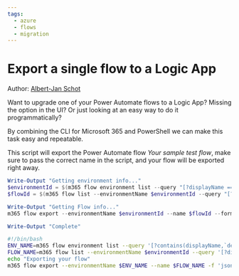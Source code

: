 ```yaml
---
tags:  
  - azure
  - flows
  - migration
---
```



# Export a single flow to a Logic App

Author: [Albert-Jan Schot](https://www.cloudappie.nl/cli-m365-exportflow/)

Want to upgrade one of your Power Automate flows to a Logic App? Missing the option in the UI? Or just looking at an easy way to do it programmatically?

By combining the CLI for Microsoft 365 and PowerShell we can make this task easy and repeatable.

This script will export the Power Automate flow *Your sample test flow*, make sure to pass the correct name in the script, and your flow will be exported right away.

<Tabs>
  <TabItem value="PowerShell">

  ```powershell
  Write-Output "Getting environment info..."
  $environmentId = $(m365 flow environment list --query "[?displayName == '(default)']" -o json | ConvertFrom-Json).Name
  $flowId = $(m365 flow list --environmentName $environmentId --query "[?displayName == 'Your sample test flow']" -o json | ConvertFrom-Json)[0].Name

  Write-Output "Getting Flow info..."
  m365 flow export --environmentName $environmentId --name $flowId --format 'json'

  Write-Output "Complete"
  ```

  </TabItem>
  <TabItem value="Bash">

  ```bash
  #!/bin/bash
  ENV_NAME=m365 flow environment list --query '[?contains(displayName,`default`)] .name'
  FLOW_NAME=m365 flow list --environmentName $environmentId --query '[?displayName == `Your sample test flow`] .name'
  echo "Exporting your flow"
  m365 flow export --environmentName $ENV_NAME --name $FLOW_NAME -f 'json'
  ```

  </TabItem>
</Tabs>

